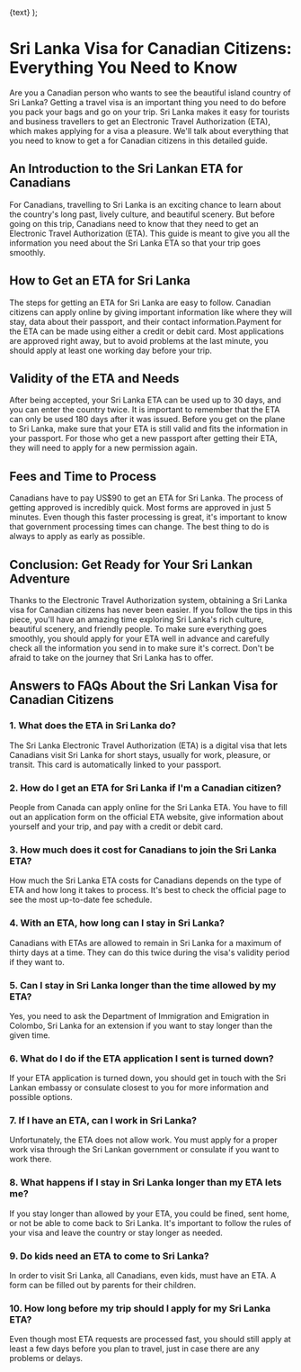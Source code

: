   <Link
    className="inline-flex items-center justify-center gap-1 text-lg font-semibold text-primary"
    href={href}
  >
    {text}
  </Link>
);

# Sri Lanka Visa for Canadian Citizens: Everything You Need to Know

Are you a Canadian person who wants to see the beautiful island country of Sri Lanka? Getting a travel visa is an important thing you need to do before you pack your bags and go on your trip. Sri Lanka makes it easy for tourists and business travellers to get an Electronic Travel Authorization (ETA), which makes applying for a visa a pleasure. We'll talk about everything that you need to know to get a <LinkText text="Sri Lanka visa" href="/lk/"/> for Canadian citizens in this detailed guide.

## An Introduction to the Sri Lankan ETA for Canadians

For Canadians, travelling to Sri Lanka is an exciting chance to learn about the country's long past, lively culture, and beautiful scenery. But before going on this trip, Canadians need to know that they need to get an Electronic Travel Authorization (ETA). This guide is meant to give you all the information you need about the Sri Lanka ETA so that your trip goes smoothly.

## How to Get an ETA for Sri Lanka

The steps for getting an ETA for Sri Lanka are easy to follow. Canadian citizens can apply online by giving important information like where they will stay, data about their passport, and their contact information.Payment for the ETA can be made using either a credit or debit card. Most applications are approved right away, but to avoid problems at the last minute, you should apply at least one working day before your trip.

## Validity of the ETA and Needs

After being accepted, your Sri Lanka ETA can be used up to 30 days, and you can enter the country twice. It is important to remember that the ETA can only be used 180 days after it was issued. Before you get on the plane to Sri Lanka, make sure that your ETA is still valid and fits the information in your passport. For those who get a new passport after getting their ETA, they will need to apply for a new permission again.

## Fees and Time to Process

Canadians have to pay US$90 to get an ETA for Sri Lanka. The process of getting approved is incredibly quick. Most forms are approved in just 5 minutes. Even though this faster processing is great, it's important to know that government processing times can change. The best thing to do is always to apply as early as possible.

## Conclusion: Get Ready for Your Sri Lankan Adventure

Thanks to the Electronic Travel Authorization system, obtaining a Sri Lanka visa for Canadian citizens has never been easier. If you follow the tips in this piece, you'll have an amazing time exploring Sri Lanka's rich culture, beautiful scenery, and friendly people. To make sure everything goes smoothly, you should apply for your ETA well in advance and carefully check all the information you send in to make sure it's correct. Don't be afraid to take on the journey that Sri Lanka has to offer.

## Answers to FAQs About the Sri Lankan Visa for Canadian Citizens

### 1. What does the ETA in Sri Lanka do?

The Sri Lanka Electronic Travel Authorization (ETA) is a digital visa that lets Canadians visit Sri Lanka for short stays, usually for work, pleasure, or transit. This card is automatically linked to your passport.

### 2. How do I get an ETA for Sri Lanka if I'm a Canadian citizen?

People from Canada can apply online for the Sri Lanka ETA. You have to fill out an application form on the official ETA website, give information about yourself and your trip, and pay with a credit or debit card.

### 3. How much does it cost for Canadians to join the Sri Lanka ETA?

How much the Sri Lanka ETA costs for Canadians depends on the type of ETA and how long it takes to process. It's best to check the official page to see the most up-to-date fee schedule.

### 4. With an ETA, how long can I stay in Sri Lanka?

Canadians with ETAs are allowed to remain in Sri Lanka for a maximum of thirty days at a time. They can do this twice during the visa's validity period if they want to.

### 5. Can I stay in Sri Lanka longer than the time allowed by my ETA?

Yes, you need to ask the Department of Immigration and Emigration in Colombo, Sri Lanka for an extension if you want to stay longer than the given time.

### 6. What do I do if the ETA application I sent is turned down?

If your ETA application is turned down, you should get in touch with the Sri Lankan embassy or consulate closest to you for more information and possible options.

### 7. If I have an ETA, can I work in Sri Lanka?

Unfortunately, the ETA does not allow work. You must apply for a proper work visa through the Sri Lankan government or consulate if you want to work there.

### 8. What happens if I stay in Sri Lanka longer than my ETA lets me?

If you stay longer than allowed by your ETA, you could be fined, sent home, or not be able to come back to Sri Lanka. It's important to follow the rules of your visa and leave the country or stay longer as needed.

### 9. Do kids need an ETA to come to Sri Lanka?

In order to visit Sri Lanka, all Canadians, even kids, must have an ETA. A form can be filled out by parents for their children.

### 10. How long before my trip should I apply for my Sri Lanka ETA?

Even though most ETA requests are processed fast, you should still apply at least a few days before you plan to travel, just in case there are any problems or delays.
